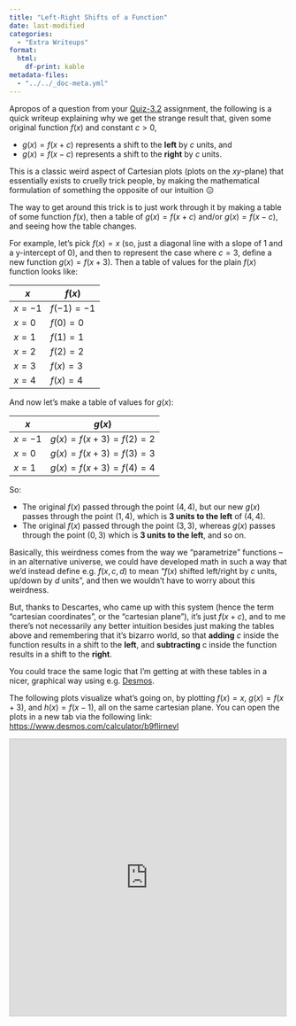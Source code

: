 ```yaml
---
title: "Left-Right Shifts of a Function"
date: last-modified
categories:
  - "Extra Writeups"
format:
  html:
    df-print: kable
metadata-files: 
  - "../../_doc-meta.yml"
---
```


Apropos of a question from your <a href='https://georgetown.instructure.com/courses/173310/quizzes/201583/' target='_blank'>Quiz-3.2</a> assignment, the following is a quick writeup explaining why we get the strange result that, given some original function $f(x)$ and constant $c > 0$,

* $g(x) = f(x + c)$ represents a shift to the **left** by $c$ units, and
* $g(x) = f(x - c)$ represents a shift to the **right** by $c$ units.

This is a classic weird aspect of Cartesian plots (plots on the $xy$-plane) that essentially exists to cruelly trick people, by making the mathematical formulation of something the opposite of our intuition 😑

The way to get around this trick is to just work through it by making a table of some function $f(x)$, then a table of $g(x) = f(x + c)$ and/or $g(x) = f(x - c)$, and seeing how the table changes.

For example, let's pick $f(x) = x$ (so, just a diagonal line with a slope of 1 and a y-intercept of 0), and then to represent the case where $c = 3$, define a new function $g(x) = f(x + 3)$. Then a table of values for the plain $f(x)$ function looks like:

| $x$ | $f(x)$ |
| - | - |
| $x = -1$ | $f(-1) = -1$ |
| $x = 0$ | $f(0) = 0$ |
| $x = 1$ | $f(1) = 1$ |
| $x = 2$ | $f(2) = 2$ |
| $x = 3$ | $f(x) = 3$ |
| $x = 4$ | $f(x) = 4$ |

And now let's make a table of values for $g(x)$:

| $x$ | $g(x)$ |
| - | - |
| $x = -1$ | $g(x) = f(x + 3) = f(2) = 2$ |
| $x = 0$ | $g(x) = f(x + 3) = f(3) = 3$ |
| $x = 1$ | $g(x) = f(x + 3) = f(4) = 4$ |

So:

* The original $f(x)$ passed through the point $(4, 4)$, but our new $g(x)$ passes through the point $(1,4)$, which is **3 units to the left** of $(4, 4)$.
* The original $f(x)$ passed through the point $(3, 3)$, whereas $g(x)$ passes through the point $(0, 3)$ which is **3 units to the left**, and so on.

Basically, this weirdness comes from the way we "parametrize" functions -- in an alternative universe, we could have developed math in such a way that we'd instead define e.g. $f(x, c, d)$ to mean "$f(x)$ shifted left/right by $c$ units, up/down by $d$ units", and then we wouldn't have to worry about this weirdness.

But, thanks to Descartes, who came up with this system (hence the term "cartesian coordinates", or the "cartesian plane"), it's just $f(x + c)$, and to me there's not necessarily any better intuition besides just making the tables above and remembering that it's bizarro world, so that **adding** $c$ inside the function results in a shift to the **left**, and **subtracting** c inside the function results in a shift to the **right**.

You could trace the same logic that I'm getting at with these tables in a nicer, graphical way using e.g. <a href="https://desmos.com/" target='_blank'>Desmos</a>.

The following plots visualize what's going on, by plotting $f(x) = x$, $g(x) = f(x + 3)$, and $h(x) = f(x - 1)$, all on the same cartesian plane. You can open the plots in a new tab via the following link: <a href='https://www.desmos.com/calculator/b9flirnevl' target='_blank'>https://www.desmos.com/calculator/b9flirnevl</a>

```{=html}
<iframe src="https://www.desmos.com/calculator/y54mc47c4h?embed" width="500" height="500" style="border: 1px solid #ccc" frameborder=0></iframe>
```
